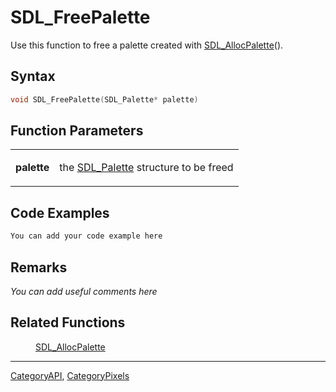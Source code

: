 
= SDL_FreePalette =
Use this function to free a palette created with [[SDL_AllocPalette]]().


== Syntax ==
<syntaxhighlight lang='c++'>
void SDL_FreePalette(SDL_Palette* palette)
</syntaxhighlight>

== Function Parameters ==
{|
|'''palette'''
|the [[SDL_Palette]] structure to be freed
|}

== Code Examples ==
<syntaxhighlight lang='c++'>
You can add your code example here
</syntaxhighlight>

== Remarks ==
''You can add useful comments here''

== Related Functions ==
:[[SDL_AllocPalette]]

----
[[CategoryAPI]], [[CategoryPixels]]
